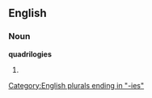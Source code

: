 ==English==

===Noun===
'''quadrilogies'''

# {{plural of|[[quadrilogy]]}}

[[Category:English plurals ending in "-ies"]]